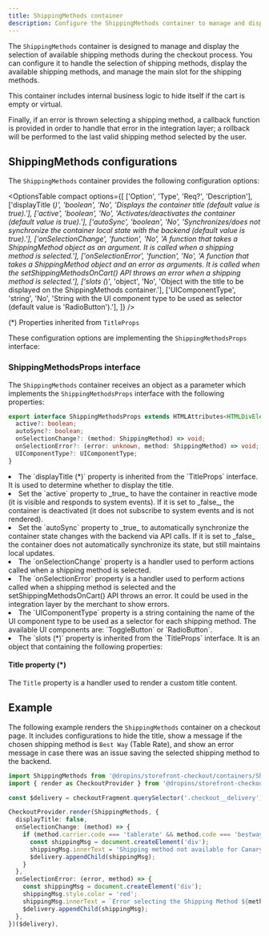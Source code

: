 ```yaml
---
title: ShippingMethods container
description: Configure the ShippingMethods container to manage and display available shipping methods during checkout.
---
```



The `ShippingMethods` container is designed to manage and display the selection of available shipping methods during the checkout process. You can configure it to handle the selection of shipping methods, display the available shipping methods, and manage the main slot for the shipping methods.

This container includes internal business logic to hide itself if the cart is empty or virtual.

Finally, if an error is thrown selecting a shipping method, a callback function is provided in order to handle that error in the integration layer; a rollback will be performed to the last valid shipping method selected by the user.

## ShippingMethods configurations

The `ShippingMethods` container provides the following configuration options:

<OptionsTable
  compact
  options={[
    ['Option', 'Type', 'Req?', 'Description'],
    ['displayTitle (*)', 'boolean', 'No', 'Displays the container title (default value is true).'],
    ['active', 'boolean', 'No', 'Activates/deactivates the container (default value is true).'],
    ['autoSync', 'boolean', 'No', 'Synchronizes/does not synchronize the container local state with the backend (default value is true).'],
    ['onSelectionChange', 'function', 'No', 'A function that takes a ShippingMethod object as an argument. It is called when a shipping method is selected.'],
    ['onSelectionError', 'function', 'No', 'A function that takes a ShippingMethod object and an error as arguments. It is called when the setShippingMethodsOnCart() API throws an error when a shipping method is selected.'],
    ['slots (*)', 'object', 'No', 'Object with the title to be displayed on the ShippingMethods container.'],
    ['UIComponentType', 'string', 'No', 'String with the UI component type to be used as selector (default value is \'RadioButton\').'],
  ]}
/>

(*) Properties inherited from `TitleProps`

These configuration options are implementing the `ShippingMethodsProps` interface:

### ShippingMethodsProps interface

The `ShippingMethods` container receives an object as a parameter which implements the `ShippingMethodsProps` interface with the following properties:

```ts
export interface ShippingMethodsProps extends HTMLAttributes<HTMLDivElement>, TitleProps {
  active?: boolean;
  autoSync?: boolean;
  onSelectionChange?: (method: ShippingMethod) => void;
  onSelectionError?: (error: unknown, method: ShippingMethod) => void;
  UIComponentType?: UIComponentType;
}
```

<li>The `displayTitle (*)` property is inherited from the `TitleProps` interface. It is used to determine whether to display the title.</li>

<li>Set the `active` property to _true_ to have the container in reactive mode (it is visible and responds to system events). If it is set to _false_, the container is deactivated (it does not subscribe to system events and is not rendered).</li>

<li>Set the `autoSync` property to _true_ to automatically synchronize the container state changes with the backend via API calls. If it is set to _false_ the container does not automatically synchronize its state, but still maintains local updates.</li>

<li>The `onSelectionChange` property is a handler used to perform actions called when a shipping method is selected.</li>

<li>The `onSelectionError` property is a handler used to perform actions called when a shipping method is selected and the setShippingMethodsOnCart() API throws an error. It could be used in the integration layer by the merchant to show errors.</li>

<li>The `UIComponentType` property is a string containing the name of the UI component type to be used as a selector for each shipping method. The available UI components are: `ToggleButton` or `RadioButton`.</li>

<li>The `slots (*)` property is inherited from the `TitleProps` interface. It is an object that containing the following properties:</li>

#### Title property (*)

The `Title` property is a handler used to render a custom title content.

## Example

The following example renders the `ShippingMethods` container on a checkout page. It includes configurations to hide the title, show a message if the chosen shipping method is `Best Way` (Table Rate), and show an error message in case there was an issue saving the selected shipping method to the backend.

```ts
import ShippingMethods from '@dropins/storefront-checkout/containers/ShippingMethods.js';
import { render as CheckoutProvider } from '@dropins/storefront-checkout/render.js';

const $delivery = checkoutFragment.querySelector('.checkout__delivery');

CheckoutProvider.render(ShippingMethods, {
  displayTitle: false,
  onSelectionChange: (method) => {
    if (method.carrier.code === 'tablerate' && method.code === 'bestway') {
      const shippingMsg = document.createElement('div');
      shippingMsg.innerText = 'Shipping method not available for Canary Islands';
      $delivery.appendChild(shippingMsg);
    }
  },
  onSelectionError: (error, method) => {
    const shippingMsg = document.createElement('div');
    shippingMsg.style.color = 'red';
    shippingMsg.innerText = `Error selecting the Shipping Method ${method.code} for the carrier ${method.carrier.title}: ${error.message}`;
    $delivery.appendChild(shippingMsg);
  },
})($delivery),
```